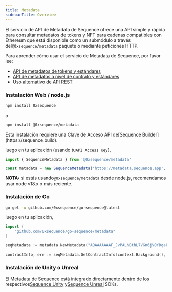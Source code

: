 ```yaml
---
title: Metadata
sidebarTitle: Overview
---
```


El servicio de API de Metadata de Sequence ofrece una API simple y rápida para consultar metadatos de tokens y NFT para cadenas compatibles con Ethereum que está disponible como un submódulo a través del`@0xsequence/metadata` paquete o mediante peticiones HTTP.

Para aprender cómo usar el servicio de Metadata de Sequence, por favor lee:

* [API de metadatos de tokens y estándares](/api-references/metadata/examples/token-metadata)
* [API de metadatos a nivel de contrato y estándares](/api-references/metadata/examples/contract-metadata)
* [Uso alternativo de API REST](/api-references/metadata/examples/rest-api)

### Instalación Web / node.js

```bash Terminal
npm install 0xsequence
```

o

```bash Terminal
npm install @0xsequence/metadata
```

<Note>
  Esta instalación requiere una Clave de Acceso API de[Sequence Builder](https://sequence.build).
</Note>

luego en tu aplicación (usando tu`API Access Key`),

```ts
import { SequenceMetadata } from '@0xsequence/metadata'

const metadata = new SequenceMetadata('https://metadata.sequence.app', 'AQAAAAAAAF_JvPALhBthL7VGn6jV0YDqaFY')
```

**NOTA:** si estás usando`@0xsequence/metadata` desde node.js, recomendamos usar node v18.x o más reciente.

### Instalación de Go

```bash
go get -u github.com/0xsequence/go-sequence@latest
```

luego en tu aplicación,

```go
import (
	"github.com/0xsequence/go-sequence/metadata"
)

seqMetadata := metadata.NewMetadata("AQAAAAAAAF_JvPALhBthL7VGn6jV0YDqaFY")

contractInfo, err := seqMetadata.GetContractInfo(context.Background(), "polygon", "0x631998e91476DA5B870D741192fc5Cbc55F5a52E")
```

### Instalación de Unity o Unreal

El Metadata de Sequence está integrado directamente dentro de los respectivos[Sequence Unity](/sdk/unity/overview) y[Sequence Unreal](/sdk/unreal/introduction) SDKs.
